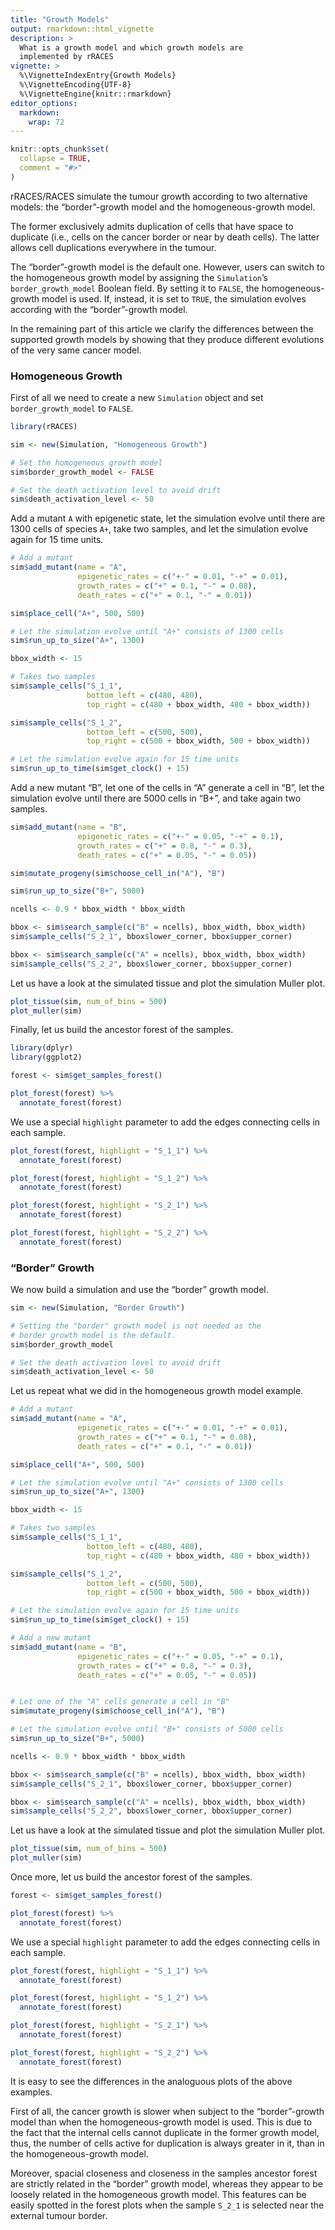 ```yaml
---
title: "Growth Models"
output: rmarkdown::html_vignette
description: >
  What is a growth model and which growth models are
  implemented by rRACES
vignette: >
  %\VignetteIndexEntry{Growth Models}
  %\VignetteEncoding{UTF-8}
  %\VignetteEngine{knitr::rmarkdown}
editor_options:
  markdown:
    wrap: 72
---
```


```r
knitr::opts_chunk$set(
  collapse = TRUE,
  comment = "#>"
)
```

rRACES/RACES simulate the tumour growth according to two alternative models: 
the "border"-growth model and the homogeneous-growth model. 

The former exclusively admits duplication of cells that have space to duplicate 
(i.e., cells on the cancer border or near by death cells). The latter allows cell
duplications everywhere in the tumour.

The "border"-growth model is the default one. However, users can switch to the 
homogeneous growth model by assigning the `Simulation`'s `border_growth_model` 
Boolean field. By setting it to `FALSE`, the homogeneous-growth model is used. If, 
instead, it is set to `TRUE`, the simulation evolves according with the 
"border"-growth model.

In the remaining part of this article we clarify the differences between the 
supported growth models by showing that they produce different evolutions 
of the very same cancer model.

### Homogeneous Growth

First of all we need to create a new `Simulation` object and 
set `border_growth_model` to `FALSE`.

```r
library(rRACES)

sim <- new(Simulation, "Homogeneous Growth")

# Set the homogeneous growth model
sim$border_growth_model <- FALSE

# Set the death activation level to avoid drift
sim$death_activation_level <- 50
```

Add a mutant `A` with epigenetic state, let the 
simulation evolve until there are 1300 cells of species `A+`, 
take two samples, and let the simulation evolve again for 15 time units.

```r
# Add a mutant
sim$add_mutant(name = "A",
               epigenetic_rates = c("+-" = 0.01, "-+" = 0.01),
               growth_rates = c("+" = 0.1, "-" = 0.08),
               death_rates = c("+" = 0.1, "-" = 0.01))

sim$place_cell("A+", 500, 500)

# Let the simulation evolve until "A+" consists of 1300 cells
sim$run_up_to_size("A+", 1300)

bbox_width <- 15

# Takes two samples
sim$sample_cells("S_1_1",
                 bottom_left = c(480, 480),
                 top_right = c(480 + bbox_width, 480 + bbox_width))

sim$sample_cells("S_1_2",
                 bottom_left = c(500, 500),
                 top_right = c(500 + bbox_width, 500 + bbox_width))

# Let the simulation evolve again for 15 time units
sim$run_up_to_time(sim$get_clock() + 15)
```

Add a new mutant "B", let one of the cells in "A" 
generate a cell in "B", let the simulation evolve until there 
are 5000 cells in "B+", and take again two samples.

```r
sim$add_mutant(name = "B",
               epigenetic_rates = c("+-" = 0.05, "-+" = 0.1),
               growth_rates = c("+" = 0.8, "-" = 0.3),
               death_rates = c("+" = 0.05, "-" = 0.05))

sim$mutate_progeny(sim$choose_cell_in("A"), "B")

sim$run_up_to_size("B+", 5000)

ncells <- 0.9 * bbox_width * bbox_width

bbox <- sim$search_sample(c("B" = ncells), bbox_width, bbox_width)
sim$sample_cells("S_2_1", bbox$lower_corner, bbox$upper_corner)

bbox <- sim$search_sample(c("A" = ncells), bbox_width, bbox_width)
sim$sample_cells("S_2_2", bbox$lower_corner, bbox$upper_corner)
```

Let us have a look at the simulated tissue and plot the simulation Muller plot.

```r
plot_tissue(sim, num_of_bins = 500)
plot_muller(sim)
```

Finally, let us build the ancestor forest of the samples.

```r
library(dplyr)
library(ggplot2)

forest <- sim$get_samples_forest()

plot_forest(forest) %>%
  annotate_forest(forest)
```

We use a special `highlight` parameter to add the edges connecting cells in each sample.
```r
plot_forest(forest, highlight = "S_1_1") %>%
  annotate_forest(forest)

plot_forest(forest, highlight = "S_1_2") %>%
  annotate_forest(forest)

plot_forest(forest, highlight = "S_2_1") %>%
  annotate_forest(forest)

plot_forest(forest, highlight = "S_2_2") %>%
  annotate_forest(forest)
```


### "Border" Growth

We now build a simulation and use the "border" growth model.

```r
sim <- new(Simulation, "Border Growth")

# Setting the "border" growth model is not needed as the
# border growth model is the default.
sim$border_growth_model

# Set the death activation level to avoid drift
sim$death_activation_level <- 50
```

Let us repeat what we did in the homogeneous growth model
example. 


```r
# Add a mutant
sim$add_mutant(name = "A",
               epigenetic_rates = c("+-" = 0.01, "-+" = 0.01),
               growth_rates = c("+" = 0.1, "-" = 0.08),
               death_rates = c("+" = 0.1, "-" = 0.01))

sim$place_cell("A+", 500, 500)

# Let the simulation evolve until "A+" consists of 1300 cells
sim$run_up_to_size("A+", 1300)

bbox_width <- 15

# Takes two samples
sim$sample_cells("S_1_1",
                 bottom_left = c(480, 480),
                 top_right = c(480 + bbox_width, 480 + bbox_width))

sim$sample_cells("S_1_2",
                 bottom_left = c(500, 500),
                 top_right = c(500 + bbox_width, 500 + bbox_width))

# Let the simulation evolve again for 15 time units
sim$run_up_to_time(sim$get_clock() + 15)

# Add a new mutant
sim$add_mutant(name = "B",
               epigenetic_rates = c("+-" = 0.05, "-+" = 0.1),
               growth_rates = c("+" = 0.8, "-" = 0.3),
               death_rates = c("+" = 0.05, "-" = 0.05))


# Let one of the "A" cells generate a cell in "B"
sim$mutate_progeny(sim$choose_cell_in("A"), "B")

# Let the simulation evolve until "B+" consists of 5000 cells
sim$run_up_to_size("B+", 5000)

ncells <- 0.9 * bbox_width * bbox_width

bbox <- sim$search_sample(c("B" = ncells), bbox_width, bbox_width)
sim$sample_cells("S_2_1", bbox$lower_corner, bbox$upper_corner)

bbox <- sim$search_sample(c("A" = ncells), bbox_width, bbox_width)
sim$sample_cells("S_2_2", bbox$lower_corner, bbox$upper_corner)
```

Let us have a look at the simulated tissue and plot the simulation Muller plot.

```r
plot_tissue(sim, num_of_bins = 500)
plot_muller(sim)
```

Once more, let us build the ancestor forest of the samples.

```r
forest <- sim$get_samples_forest()

plot_forest(forest) %>%
  annotate_forest(forest)
```

We use a special `highlight` parameter to add the edges connecting cells in each sample.
```r
plot_forest(forest, highlight = "S_1_1") %>%
  annotate_forest(forest)

plot_forest(forest, highlight = "S_1_2") %>%
  annotate_forest(forest)

plot_forest(forest, highlight = "S_2_1") %>%
  annotate_forest(forest)

plot_forest(forest, highlight = "S_2_2") %>%
  annotate_forest(forest)
```

It is easy to see the differences in the analoguous plots of the above examples.

First of all, the cancer growth is slower when subject to the "border"-growth model 
than when the homogeneous-growth model is used. This is due to the fact that 
the internal cells cannot duplicate in the former growth model, thus, the number of 
cells active for duplication is always greater in it, than in the homogeneous-growth 
model.

Moreover, spacial closeness and closeness in the samples ancestor forest 
are strictly related in the "border" growth model, whereas they appear to be loosely 
related in the homogeneous growth model.
This features can be easily spotted in the forest plots when
the sample `S_2_1` is selected near the external tumour border.
